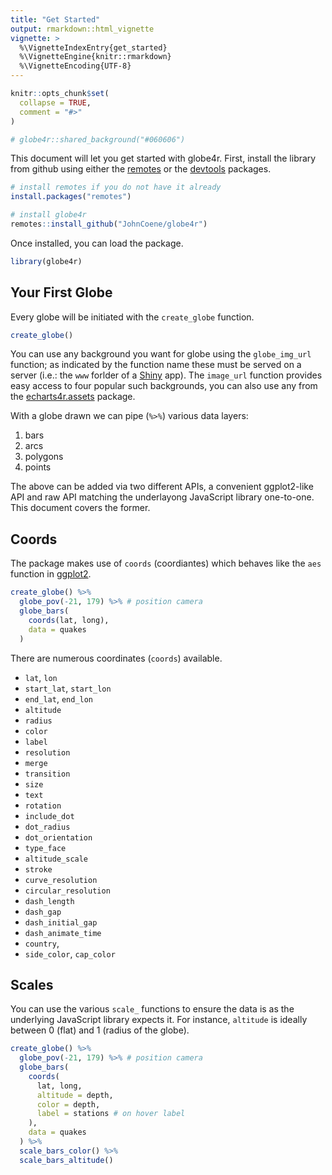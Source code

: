 ```yaml
---
title: "Get Started"
output: rmarkdown::html_vignette
vignette: >
  %\VignetteIndexEntry{get_started}
  %\VignetteEngine{knitr::rmarkdown}
  %\VignetteEncoding{UTF-8}
---
```


```r
knitr::opts_chunk$set(
  collapse = TRUE,
  comment = "#>"
)

# globe4r::shared_background("#060606")
```

This document will let you get started with globe4r. First, install the library from github using either the [remotes](https://github.com/r-lib/remotes) or the [devtools](https://github.com/r-lib/devtools) packages.

```r
# install remotes if you do not have it already
install.packages("remotes")

# install globe4r
remotes::install_github("JohnCoene/globe4r")
```

Once installed, you can load the package.

```r
library(globe4r)
```

## Your First Globe

Every globe will be initiated with the `create_globe` function.

```r
create_globe()
```

You can use any background you want for globe using the `globe_img_url` function; as indicated by the function name these must be served on a server (i.e.: the `www` forlder of a [Shiny](https://shiny.rstudio.com/) app). The `image_url` function provides easy access to four popular such backgrounds, you can also use any from the [echarts4r.assets](https://cdn.jsdelivr.net/gh/JohnCoene/echarts4r.assets/inst/assets/) package. 

With a globe drawn we can pipe (`%>%`) various data layers:

1. bars
2. arcs
3. polygons
4. points

The above can be added via two different APIs, a convenient ggplot2-like API and raw API matching the underlayong JavaScript library one-to-one. This document covers the former.

## Coords

The package makes use of `coords` (coordiantes) which behaves like the `aes` function in [ggplot2](https://ggplot2.tidyverse.org/articles/ggplot2-specs.html).

```r
create_globe() %>% 
  globe_pov(-21, 179) %>% # position camera
  globe_bars(
    coords(lat, long), 
    data = quakes
  )
```

There are numerous coordinates (`coords`) available. 

- `lat`, `lon`
- `start_lat`, `start_lon`
- `end_lat`, `end_lon`
- `altitude`
- `radius`
- `color`
- `label`
- `resolution`
- `merge`
- `transition`
- `size`
- `text`
- `rotation`
- `include_dot`
- `dot_radius`
- `dot_orientation`
- `type_face`
- `altitude_scale`
- `stroke`
- `curve_resolution`
- `circular_resolution`
- `dash_length`
- `dash_gap`
- `dash_initial_gap`
- `dash_animate_time`
- `country`,
- `side_color`, `cap_color`

## Scales

You can use the various `scale_` functions to ensure the data is as the underlying JavaScript library expects it. For instance, `altitude` is ideally between 0 (flat) and 1 (radius of the globe).

```r
create_globe() %>% 
  globe_pov(-21, 179) %>% # position camera
  globe_bars(
    coords(
      lat, long, 
      altitude = depth,
      color = depth,
      label = stations # on hover label
    ), 
    data = quakes
  ) %>% 
  scale_bars_color() %>% 
  scale_bars_altitude()
```